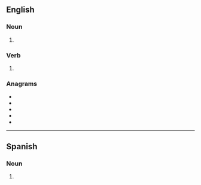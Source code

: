 {{also|Sherpas}}

==English==

===Noun===
{{head|en|noun plural form}}

# {{plural of|sherpa|lang=en}}

===Verb===
{{head|en|verb form}}

# {{en-third-person singular of|sherpa}}

===Anagrams===
* {{l|en|pashers}}
* {{l|en|phasers}}
* {{l|en|phrases}}
* {{l|en|seraphs}}
* {{l|en|shapers}}

----

==Spanish==

===Noun===
{{head|es|noun form}}

# {{plural of|sherpa|lang=es}}